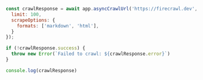 ```js Node
const crawlResponse = await app.asyncCrawlUrl('https://firecrawl.dev', {
  limit: 100,
  scrapeOptions: {
    formats: ['markdown', 'html'],
  }
});

if (!crawlResponse.success) {
  throw new Error(`Failed to crawl: ${crawlResponse.error}`)
}

console.log(crawlResponse)
```
